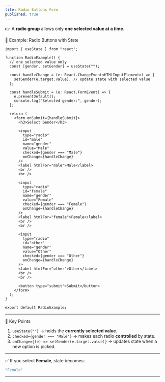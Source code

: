 ```yaml
---
tile: Radio Buttons Form
published: true
---
```



👉 A **radio group** allows only **one selected value at a time**.


🔹 Example: Radio Buttons with State

```tsx
import { useState } from "react";

function RadioExample() {
  // one selected value only
  const [gender, setGender] = useState("");

  const handleChange = (e: React.ChangeEvent<HTMLInputElement>) => {
    setGender(e.target.value); // update state with selected value
  };

  const handleSubmit = (e: React.FormEvent) => {
    e.preventDefault();
    console.log("Selected gender:", gender);
  };

  return (
    <form onSubmit={handleSubmit}>
      <h3>Select Gender</h3>

      <input
        type="radio"
        id="male"
        name="gender"
        value="Male"
        checked={gender === "Male"}
        onChange={handleChange}
      />
      <label htmlFor="male">Male</label>
      <br />
      <br />

      <input
        type="radio"
        id="female"
        name="gender"
        value="Female"
        checked={gender === "Female"}
        onChange={handleChange}
      />
      <label htmlFor="female">Female</label>
      <br />
      <br />

      <input
        type="radio"
        id="other"
        name="gender"
        value="Other"
        checked={gender === "Other"}
        onChange={handleChange}
      />
      <label htmlFor="other">Other</label>
      <br />
      <br />

      <button type="submit">Submit</button>
    </form>
  );
}

export default RadioExample;
```

---

🔎 Key Points

1. `useState("")` → holds the **currently selected value**.
2. `checked={gender === "Male"}` → makes each radio **controlled** by state.
3. `onChange={(e) => setGender(e.target.value)}` → updates state when a new option is picked.

---

✅ If you select **Female**, state becomes:

```js
"Female"
```

---
